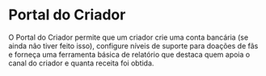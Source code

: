 # Portal do Criador

O Portal do Criador permite que um criador crie uma conta bancária (se ainda não tiver feito isso), configure níveis de suporte para doações de fãs e forneça uma ferramenta básica de relatório que destaca quem apoia o canal do criador e quanta receita foi obtida.

<CategoryCards/>